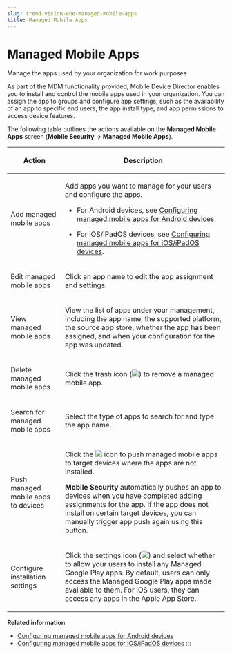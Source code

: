 ```yaml
---
slug: trend-vision-one-managed-mobile-apps
title: Managed Mobile Apps
---
```

# Managed Mobile Apps

Manage the apps used by your organization for work purposes

As part of the MDM functionality provided, Mobile Device Director enables you to install and control the mobile apps used in your organization. You can assign the app to groups and configure app settings, such as the availability of an app to specific end users, the app install type, and app permissions to access device features.

The following table outlines the actions available on the **Managed Mobile Apps** screen (**Mobile Security → Managed Mobile Apps**).

<table>
<colgroup>
<col style="width: 25%" />
<col style="width: 75%" />
</colgroup>
<thead>
<tr>
<th><p>Action</p></th>
<th><p>Description</p></th>
</tr>
</thead>
<tbody>
<tr>
<td><p>Add managed mobile apps</p></td>
<td><p>Add apps you want to manage for your users and configure the apps.</p>
<ul>
<li><p>For Android devices, see <a href="trend-vision-one-configuring-managed-android-apps">Configuring managed mobile apps for Android devices</a>.</p></li>
<li><p>For iOS/iPadOS devices, see <a href="trend-vision-one-configuring-managed-ios-apps">Configuring managed mobile apps for iOS/iPadOS devices</a>.</p></li>
</ul></td>
</tr>
<tr>
<td><p>Edit managed mobile apps</p></td>
<td><p>Click an app name to edit the app assignment and settings.</p></td>
</tr>
<tr>
<td><p>View managed mobile apps</p></td>
<td><p>View the list of apps under your management, including the app name, the supported platform, the source app store, whether the app has been assigned, and when your configuration for the app was updated.</p></td>
</tr>
<tr>
<td><p>Delete managed mobile apps</p></td>
<td><p>Click the trash icon (<img src="./images/delete_policy=cce60f96-0e5c-4565-895f-d648c42e8495.webp" />) to remove a managed mobile app.</p></td>
</tr>
<tr>
<td><p>Search for managed mobile apps</p></td>
<td><p>Select the type of apps to search for and type the app name.</p></td>
</tr>
<tr>
<td><p>Push managed mobile apps to devices</p></td>
<td><p>Click the <img src="./images/Refresh_icon=20220823083939.webp" /> icon to push managed mobile apps to target devices where the apps are not installed.</p>
<p><strong>Mobile Security</strong> automatically pushes an app to devices when you have completed adding assignments for the app. If the app does not install on certain target devices, you can manually trigger app push again using this button.</p></td>
</tr>
<tr>
<td><p>Configure installation settings</p></td>
<td><p>Click the settings icon (<img src="./images/settingsGearIcon=GUID-20240529104545.webp" />) and select whether to allow your users to install any Managed Google Play apps. By default, users can only access the Managed Google Play apps made available to them. For iOS users, they can access any apps in the Apple App Store.</p></td>
</tr>
</tbody>
</table>

**Related information**

- [Configuring managed mobile apps for Android devices](configuring-managed-android-apps.md "Add mobile apps to manage from your managed Google Play and configure settings for the apps.")
- [Configuring managed mobile apps for iOS/iPadOS devices](configuring-managed-ios-apps.md "Add mobile apps to manage from Apple's App Store and configure settings for the apps.")
:::
